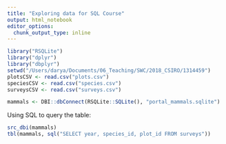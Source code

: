 ```yaml
---
title: "Exploring data for SQL Course"
output: html_notebook
editor_options: 
  chunk_output_type: inline
---
```

```r
library("RSQLite")
library("dplyr")
library("dbplyr")
setwd("/Users/darya/Documents/06_Teaching/SWC/2018_CSIRO/1314459")
plotsCSV <- read.csv("plots.csv")
speciesCSV <- read.csv("species.csv")
surveysCSV <- read.csv("surveys.csv")

mammals <- DBI::dbConnect(RSQLite::SQLite(), "portal_mammals.sqlite")
```

Using SQL to query the table:

```r
src_dbi(mammals)
tbl(mammals, sql("SELECT year, species_id, plot_id FROM surveys"))
```


